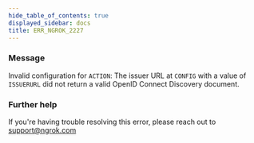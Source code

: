 ```yaml
---
hide_table_of_contents: true
displayed_sidebar: docs
title: ERR_NGROK_2227
---
```


### Message

Invalid configuration for `ACTION`: The issuer URL at `CONFIG` with a value of `ISSUERURL` did not return a valid OpenID Connect Discovery document.

<ErrorDetails />

### Further help

If you're having trouble resolving this error, please reach out to [support@ngrok.com](mailto:support@ngrok.com?subject=Help%20with%20ERR_NGROK_2227)
